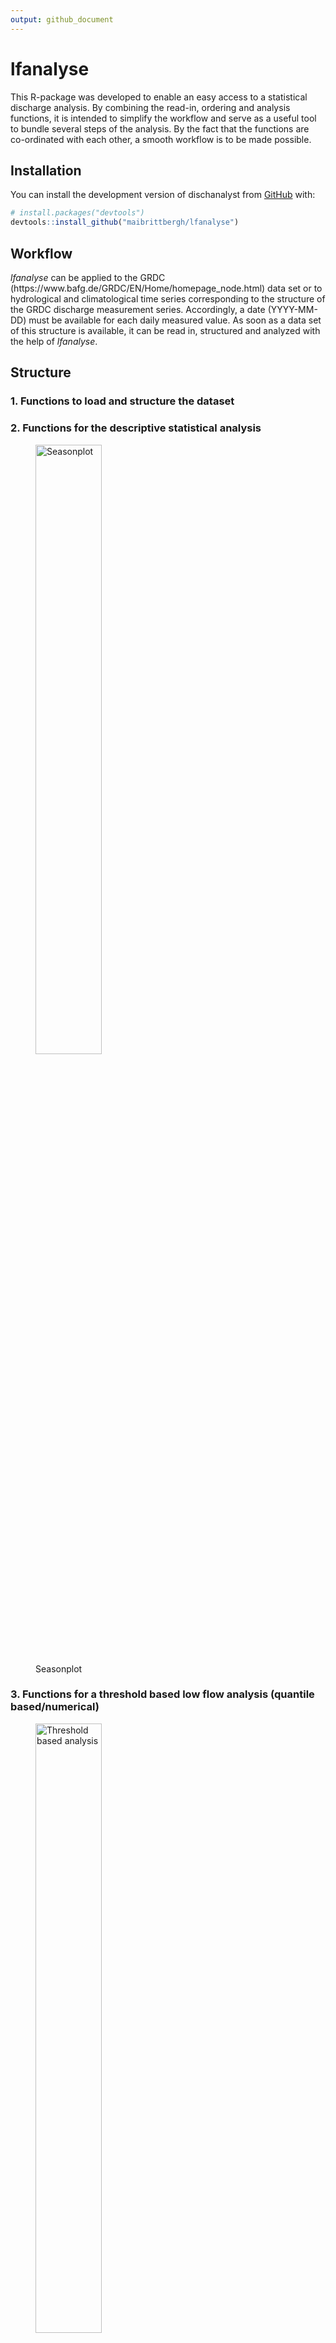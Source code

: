 ```yaml
---
output: github_document
---
```


# lfanalyse

This R-package was developed to enable an easy access to a statistical discharge analysis.
By combining the read-in, ordering and analysis functions, it is intended to simplify the workflow and serve as a useful tool to bundle several steps of the analysis. By the fact that the functions are co-ordinated with each other, a smooth workflow is to be made possible.

## Installation

You can install the development version of dischanalyst from [GitHub](https://github.com/) with:

``` r
# install.packages("devtools")
devtools::install_github("maibrittbergh/lfanalyse")
```


## Workflow

*lfanalyse* can be applied to the GRDC (https://www.bafg.de/GRDC/EN/Home/homepage_node.html) data set or to hydrological and climatological time series corresponding to the structure of the GRDC discharge measurement series. Accordingly, a date (YYYY-MM-DD) must be available for each daily measured value. As soon as a data set of this structure is available, it can be read in, structured and analyzed with the help of *lfanalyse*. 

## Structure

### 1. Functions to load and structure the dataset 




### 2. Functions for the descriptive statistical analysis 



![Seasonplot](/Users/maibrittberghofer/Desktop/Arbeit/lfanalyse/Seasonplot){width=50%}




### 3. Functions for a threshold based low flow analysis (quantile based/numerical)





![Threshold based analysis](/Users/maibrittberghofer/Desktop/Arbeit/lfanalyse/threshold_based_quantile){width=50%}




### 4. Functions to determine discharge trends 



![Trendplot](/Users/maibrittberghofer/Desktop/Arbeit/lfanalyse/trendplot){width=50%}





## Results 

Possible Outcomes are visualized on the *Low Flow Analysis* [WebApp](https://github.com/maibrittbergh/lfwebapp). This Shiny Web App is linked to this R-package and visualizes the results of the low flow analysis. The goal of the Web App was to create a tool that enables every interested person to analyse discharge data without having access to [R](https://www.r-project.org/). Thanks to the extensive [grdc](https://www.bafg.de/GRDC/EN/Home/homepage_node.html) data set a worldwide statistical analysis is possible.
Every result can be downloaded directly from the Website.
In order to obtain meaningful results, a holistic approach to the analysis is necessary. To explain or understand possible trends it is important to look at the descriptive graphs of that station (or additionally stations of the same catchement area). This holistic approach might explain trends or allow conclusions that constructions/anthropogenic interventions might have influenced the local/regional discharge trends on a short or long time scale. Therefore it is important to keep in mind that the generated results are influenced by many parameters of the environment and they cannot necessarily be explained by a changing climate. To further establish the link between the resulting trends and the changing climate it would be required to include a statistical analysis of precipitation and temperature time series.



## Statistical Manual

This manual was created to create transparent results and to explain the concepts that this analysis is build on. This manual can be seen as a guide to statistical time series analysis and discusses the different approaches of this project.

